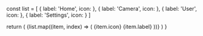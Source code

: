 
  const list = [
    {
      label: 'Home',
      icon: <Home />
    },
    {
      label: 'Camera',
      icon: <Camera />
    },
    {
      label: 'User',
      icon: <UserRound />
    },
    {
      label: 'Settings',
      icon: <Settings />
    }
  ]

  return (
    <NavigationRail>
      <List className="py-3 w-full">
        {list.map((item, index) => (
          <ListItem key={index} className="pl-0 py-2 flex flex-col">
            {item.icon}
            <span className="text-xs font-semibold mt-1">{item.label}</span>
          </ListItem>
        ))}
      </List>
    </NavigationRail>
  )
}
